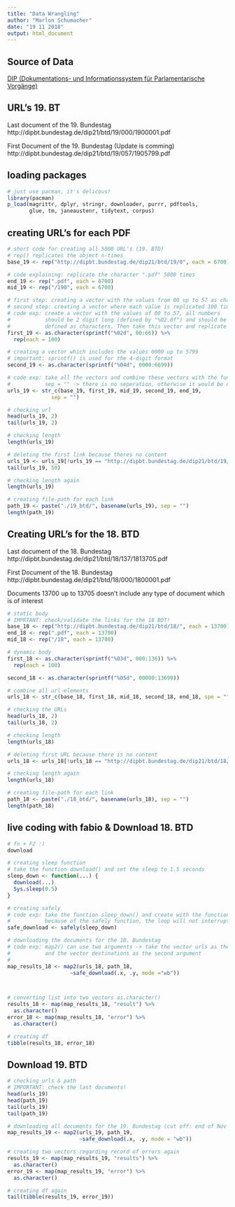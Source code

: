 ```yaml
---
title: "Data Wrangling"
author: "Marlon Schumacher"
date: "19 11 2018"
output: html_document
---
```


## Source of Data

[DIP (Dokumentations- und Informationssystem für Parlamentarische Vorgänge)](https://dipbt.bundestag.de/dip21.web/bt)

## URL's 19. BT

Last document of the 19. Bundestag
http://dipbt.bundestag.de/dip21/btd/19/000/1900001.pdf

First Document of the 19. Bundestag (Update is comming)
http://dipbt.bundestag.de/dip21/btd/19/057/1905799.pdf

## loading packages
```r
# just use pacman, it's delicous!
library(pacman)
p_load(magrittr, dplyr, stringr, downloader, purrr, pdftools, 
       glue, tm, janeaustenr, tidytext, corpus)
```

## creating URL's for each PDF
```r
# short code for creating all 5800 URL's (19. BTD)
# rep() replicates the object n-times
base_19 <- rep("http://dipbt.bundestag.de/dip21/btd/19/0", each = 6700) 

# code explaining: replicate the character ".pdf" 5800 times
end_19 <- rep(".pdf", each = 6700)
mid_19 <- rep("/190", each = 6700)

# first step: creating a vector with the values from 00 up to 57 as characters
# second step: creating a vector where each value is replicated 100 times
# code exp: create a vector with the values of 00 to 57, all numbers
#           should be 2 digit long (defined by "%02.0f") and should be
#           defined as characters. Then take this vector and replicate it 100 times
first_19 <- as.character(sprintf("%02d", 00:66)) %>% 
  rep(each = 100) 

# creating a vector which includes the values 0000 up to 5799
# important: sprintf() is used for the 4-digit format
second_19 <- as.character(sprintf("%04d", 0000:6699))

# code exp: take all the vectors and combine these vectors with the function str_c()
#           sep = "" -> there is no seperation, otherwise it would be not a functonal url
urls_19 <- str_c(base_19, first_19, mid_19, second_19, end_19, 
              sep = "")

# checking url
head(urls_19, 2)
tail(urls_19, 2)

# checking length
length(urls_19)

# deleting the first link because theres no content
urls_19 <- urls_19[!urls_19 == "http://dipbt.bundestag.de/dip21/btd/19/000/1900000.pdf"]
tail(urls_19, 50)

# checking length again
length(urls_19)

# creating file-path for each link
path_19 <- paste("./19_btd/", basename(urls_19), sep = "")
length(path_19)
```

## Creating URL's for the 18. BTD

Last document of the 18. Bundestag
http://dipbt.bundestag.de/dip21/btd/18/137/1813705.pdf

First Document of the 18. Bundestag
http://dipbt.bundestag.de/dip21/btd/18/000/1800001.pdf

Documents 13700 up to 13705 doesn't include any type of document which is of interest

```r
# static body
# IMPRTANT: check/validate the links for the 18 BDT!
base_18 <- rep("http://dipbt.bundestag.de/dip21/btd/18/", each = 13700) 
end_18 <- rep(".pdf", each = 13700)
mid_18 <- rep("/18", each = 13700)

# dynamic body
first_18 <- as.character(sprintf("%03d", 000:136)) %>% 
  rep(each = 100)

second_18 <- as.character(sprintf("%05d", 00000:13699))

# combine all url-elements
urls_18 <- str_c(base_18, first_18, mid_18, second_18, end_18, spe = "")

# checking the URLs
head(urls_18, 2)
tail(urls_18, 2)

# checking length
length(urls_18)

# deleting first URL because there is no content
urls_18 <- urls_18[!urls_18 == "http://dipbt.bundestag.de/dip21/btd/18/000/1800000.pdf"]

# checking length again
length(urls_18)

# creating file-path for each link
path_18 <- paste("./18_btd/", basename(urls_18), sep = "")
length(path_18)
```

## live coding with fabio & Download 18. BTD
```r
# fn + F2 :)
download

# creating sleep function
# take the function download() and set the sleep to 1.5 seconds
sleep_down <- function(...) {
  download(...)
  Sys.sleep(0.5)
}

# creating safely
# code exp: take the function sleep_down() and create with the function safely() a new function
#           because of the safely function, the loop will not interrupt, if it comes to errors
safe_download <- safely(sleep_down)

# downloading the documents for the 18. Bundestag
# code exp: map2() can use two arguments -> take the vector urls as the first argument 
#           and the vector destinations as the second argument
#           
map_results_18 <- map2(urls_18, path_18,
                    ~safe_download(.x, .y, mode ="wb"))



# converting list into two vectors as.character()
results_18 <- map(map_results_18, "result") %>% 
  as.character() 
error_18 <- map(map_results_18, "error") %>% 
  as.character()

# creating df
tibble(results_18, error_18)
```


## Download 19. BTD
```r
# checking urls & path
# IMPORTANT: check the last documents!
head(urls_19)
head(path_19)
tail(urls_19)
tail(path_19)

# downloading all documents for the 19. Bundestag (cut off: end of Nov 2018)
map_results_19 <- map2(urls_19, path_19,
                       ~safe_download(.x, .y, mode = "wb"))

# creating two vectors regarding record of errors again
results_19 <- map(map_results_19, "results") %>% 
  as.character()
error_19 <- map(map_results_19, "error") %>% 
  as.character()

# creating df again
tail(tibble(results_19, error_19))
```



